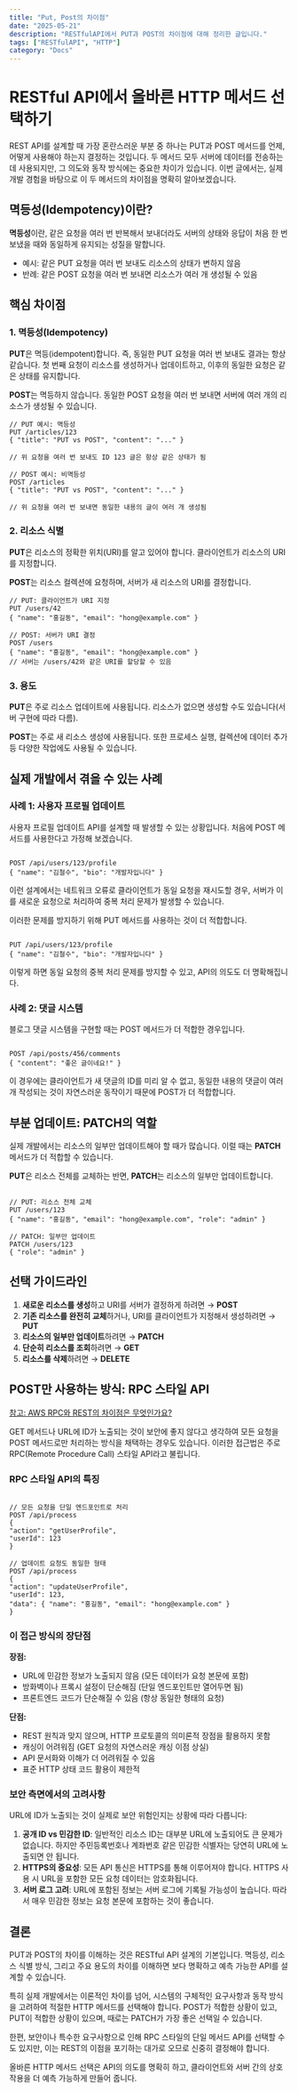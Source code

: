 ```yaml
---
title: "Put, Post의 차이점"
date: "2025-05-21"
description: "RESTfulAPI에서 PUT과 POST의 차이점에 대해 정리한 글입니다."
tags: ["RESTfulAPI", "HTTP"]
category: "Docs"
---
```


# RESTful API에서 올바른 HTTP 메서드 선택하기

REST API를 설계할 때 가장 혼란스러운 부분 중 하나는 PUT과 POST 메서드를 언제, 어떻게 사용해야 하는지 결정하는 것입니다. 두 메서드 모두 서버에 데이터를 전송하는 데 사용되지만, 그 의도와 동작 방식에는 중요한 차이가 있습니다. 이번 글에서는, 실제 개발 경험을 바탕으로 이 두 메서드의 차이점을 명확히 알아보겠습니다.

## 멱등성(Idempotency)이란?

**멱등성**이란, 같은 요청을 여러 번 반복해서 보내더라도 서버의 상태와 응답이 처음 한 번 보냈을 때와 동일하게 유지되는 성질을 말합니다.

- 예시: 같은 PUT 요청을 여러 번 보내도 리소스의 상태가 변하지 않음
- 반례: 같은 POST 요청을 여러 번 보내면 리소스가 여러 개 생성될 수 있음

## 핵심 차이점

### 1. 멱등성(Idempotency)

**PUT**은 멱등(idempotent)합니다. 즉, 동일한 PUT 요청을 여러 번 보내도 결과는 항상 같습니다. 첫 번째 요청이 리소스를 생성하거나 업데이트하고, 이후의 동일한 요청은 같은 상태를 유지합니다.

**POST**는 멱등하지 않습니다. 동일한 POST 요청을 여러 번 보내면 서버에 여러 개의 리소스가 생성될 수 있습니다.

```
// PUT 예시: 멱등성
PUT /articles/123
{ "title": "PUT vs POST", "content": "..." }

// 위 요청을 여러 번 보내도 ID 123 글은 항상 같은 상태가 됨

// POST 예시: 비멱등성
POST /articles
{ "title": "PUT vs POST", "content": "..." }

// 위 요청을 여러 번 보내면 동일한 내용의 글이 여러 개 생성됨
```

### 2. 리소스 식별

**PUT**은 리소스의 정확한 위치(URI)를 알고 있어야 합니다. 클라이언트가 리소스의 URI를 지정합니다.

**POST**는 리소스 컬렉션에 요청하며, 서버가 새 리소스의 URI를 결정합니다.

```
// PUT: 클라이언트가 URI 지정
PUT /users/42
{ "name": "홍길동", "email": "hong@example.com" }
```

```
// POST: 서버가 URI 결정
POST /users
{ "name": "홍길동", "email": "hong@example.com" }
// 서버는 /users/42와 같은 URI를 할당할 수 있음

```

### 3. 용도

**PUT**은 주로 리소스 업데이트에 사용됩니다. 리소스가 없으면 생성할 수도 있습니다(서버 구현에 따라 다름).

**POST**는 주로 새 리소스 생성에 사용됩니다. 또한 프로세스 실행, 컬렉션에 데이터 추가 등 다양한 작업에도 사용될 수 있습니다.

## 실제 개발에서 겪을 수 있는 사례

### 사례 1: 사용자 프로필 업데이트

사용자 프로필 업데이트 API를 설계할 때 발생할 수 있는 상황입니다. 처음에 POST 메서드를 사용한다고 가정해 보겠습니다.

```

POST /api/users/123/profile
{ "name": "김철수", "bio": "개발자입니다" }

```

이런 설계에서는 네트워크 오류로 클라이언트가 동일 요청을 재시도할 경우, 서버가 이를 새로운 요청으로 처리하여 중복 처리 문제가 발생할 수 있습니다.

이러한 문제를 방지하기 위해 PUT 메서드를 사용하는 것이 더 적합합니다.

```

PUT /api/users/123/profile
{ "name": "김철수", "bio": "개발자입니다" }

```

이렇게 하면 동일 요청의 중복 처리 문제를 방지할 수 있고, API의 의도도 더 명확해집니다.

### 사례 2: 댓글 시스템

블로그 댓글 시스템을 구현할 때는 POST 메서드가 더 적합한 경우입니다.

```

POST /api/posts/456/comments
{ "content": "좋은 글이네요!" }

```

이 경우에는 클라이언트가 새 댓글의 ID를 미리 알 수 없고, 동일한 내용의 댓글이 여러 개 작성되는 것이 자연스러운 동작이기 때문에 POST가 더 적합합니다.

## 부분 업데이트: PATCH의 역할

실제 개발에서는 리소스의 일부만 업데이트해야 할 때가 많습니다. 이럴 때는 **PATCH** 메서드가 더 적합할 수 있습니다.

**PUT**은 리소스 전체를 교체하는 반면, **PATCH**는 리소스의 일부만 업데이트합니다.

```

// PUT: 리소스 전체 교체
PUT /users/123
{ "name": "홍길동", "email": "hong@example.com", "role": "admin" }

// PATCH: 일부만 업데이트
PATCH /users/123
{ "role": "admin" }

```

## 선택 가이드라인

<ol className="list-decimal list-outside ml-4">
  <li>
    <b>새로운 리소스를 생성</b>하고 URI를 서버가 결정하게 하려면 → <b>POST</b>
  </li>
  <li>
    <b>기존 리소스를 완전히 교체</b>하거나, URI를 클라이언트가 지정해서
    생성하려면 → <b>PUT</b>
  </li>
  <li>
    <b>리소스의 일부만 업데이트</b>하려면 → <b>PATCH</b>
  </li>
  <li>
    <b>단순히 리소스를 조회</b>하려면 → <b>GET</b>
  </li>
  <li>
    <b>리소스를 삭제</b>하려면 → <b>DELETE</b>
  </li>
</ol>

## POST만 사용하는 방식: RPC 스타일 API

[참고: AWS RPC와 REST의 차이점은 무엇인가요?](https://aws.amazon.com/ko/compare/the-difference-between-rpc-and-rest/?utm_source=chatgpt.com)

GET 메서드나 URL에 ID가 노출되는 것이 보안에 좋지 않다고 생각하여 모든 요청을 POST 메서드로만 처리하는 방식을 채택하는 경우도 있습니다. 이러한 접근법은 주로 RPC(Remote Procedure Call) 스타일 API라고 불립니다.

### RPC 스타일 API의 특징

```

// 모든 요청을 단일 엔드포인트로 처리
POST /api/process
{
"action": "getUserProfile",
"userId": 123
}

// 업데이트 요청도 동일한 형태
POST /api/process
{
"action": "updateUserProfile",
"userId": 123,
"data": { "name": "홍길동", "email": "hong@example.com" }
}

```

### 이 접근 방식의 장단점

**장점:**

- URL에 민감한 정보가 노출되지 않음 (모든 데이터가 요청 본문에 포함)
- 방화벽이나 프록시 설정이 단순해짐 (단일 엔드포인트만 열어두면 됨)
- 프론트엔드 코드가 단순해질 수 있음 (항상 동일한 형태의 요청)

**단점:**

- REST 원칙과 맞지 않으며, HTTP 프로토콜의 의미론적 장점을 활용하지 못함
- 캐싱이 어려워짐 (GET 요청의 자연스러운 캐싱 이점 상실)
- API 문서화와 이해가 더 어려워질 수 있음
- 표준 HTTP 상태 코드 활용이 제한적

### 보안 측면에서의 고려사항

URL에 ID가 노출되는 것이 실제로 보안 위험인지는 상황에 따라 다릅니다:

<ol className="list-decimal list-outside ml-4">
  <li>
    <b>공개 ID vs 민감한 ID</b>: 일반적인 리소스 ID는 대부분 URL에 노출되어도 큰
    문제가 없습니다. 하지만 주민등록번호나 계좌번호 같은 민감한 식별자는 당연히
    URL에 노출되면 안 됩니다.
  </li>
  <li>
    <b>HTTPS의 중요성</b>: 모든 API 통신은 HTTPS를 통해 이루어져야 합니다. HTTPS
    사용 시 URL을 포함한 모든 요청 데이터는 암호화됩니다.
  </li>
  <li>
    <b>서버 로그 고려</b>: URL에 포함된 정보는 서버 로그에 기록될 가능성이
    높습니다. 따라서 매우 민감한 정보는 요청 본문에 포함하는 것이 좋습니다.
  </li>
</ol>

## 결론

PUT과 POST의 차이를 이해하는 것은 RESTful API 설계의 기본입니다. 멱등성, 리소스 식별 방식, 그리고 주요 용도의 차이를 이해하면 보다 명확하고 예측 가능한 API를 설계할 수 있습니다.

특히 실제 개발에서는 이론적인 차이를 넘어, 시스템의 구체적인 요구사항과 동작 방식을 고려하여 적절한 HTTP 메서드를 선택해야 합니다. POST가 적합한 상황이 있고, PUT이 적합한 상황이 있으며, 때로는 PATCH가 가장 좋은 선택일 수 있습니다.

한편, 보안이나 특수한 요구사항으로 인해 RPC 스타일의 단일 메서드 API를 선택할 수도 있지만, 이는 REST의 이점을 포기하는 대가로 오므로 신중히 결정해야 합니다.

올바른 HTTP 메서드 선택은 API의 의도를 명확히 하고, 클라이언트와 서버 간의 상호작용을 더 예측 가능하게 만들어 줍니다.
